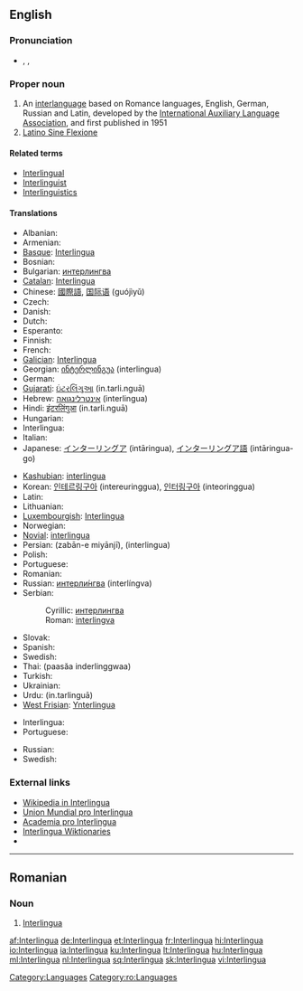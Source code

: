 {{also|interlingua}}
==English==
{{wikipedia}}
{{interwiktionary|code=ia}}

===Pronunciation===
* {{enPR|ĭn'tə(r)lĭng"wə}}, {{IPA|/ˈɪntə(r)ˌlɪŋgwə/}}, {{SAMPA|/"Int@(r)%lINgw@/}}

===Proper noun===
{{en-proper noun}}

# An [[interlanguage]] based on Romance languages, English, German, Russian and Latin, developed by the [[International Auxiliary Language Association]], and first published in 1951
# [[Latino Sine Flexione]]

====Related terms====

* [[Interlingual]]
* [[Interlinguist]]
* [[Interlinguistics]]

====Translations====
{{trans-top|interlanguage based on Romance languages}}
* Albanian: {{t-|sq|interlingua|xs=Albanian}}
* Armenian: {{t-|hy|ինտերլինգվա|tr=interlingva}}
* [[Basque]]: [[Interlingua#Basque|Interlingua]]
* Bosnian: {{t-|bs|interlingva|m}}
* Bulgarian: [[интерлингва#Bulgarian|интерлингва]]
* [[Catalan]]: [[Interlingua#Catalan|Interlingua]] {{f}}
* Chinese: [[國際語]], [[国际语]] (guójìyǔ)
* Czech: {{t+|cs|interlingua}}
* Danish: {{t-|da|interlingua}}
* Dutch: {{t+|nl|Interlingua}}
* Esperanto: {{t+|eo|Interlingvao|xs=Esperanto}}
* Finnish: {{t+|fi|interlingua}}
* French: {{t+|fr|Interlingua}}
* [[Galician]]: [[Interlingua#Galician|Interlingua]]
* Georgian: [[ინტერლინგუა]] (interlingua)
* German: {{t+|de|Interlingua}}
* [[Gujarati]]: [[ઇંટરલિંગુઆ]] (in.tarli.nguā)
* Hebrew: [[אינטרלינגואה]] (interlingua) {{f}}
* Hindi: [[इंटरलिंगुआ]] (in.tarli.nguā)
* Hungarian: {{t+|hu|interlingva}}
* Interlingua: {{t+|ia|interlingua|xs=Interlingua}}
* Italian: {{t+|it|interlingua}}
* Japanese: [[インターリングア]] (intāringua), [[インターリングア語]] (intāringua-go)
{{trans-mid}}
* [[Kashubian]]: [[interlingua]]
* Korean: [[인테르링구아]] (intereuringgua), [[인터링구아]] (inteoringgua)
* Latin: {{t-|la|Interlingua}}
* Lithuanian: {{t+|lt|Interlingua|xs=Lithuanian}}
* [[Luxembourgish]]: [[Interlingua#Luxembourgish|Interlingua]]
* Norwegian: {{t-|no|Interlingua}}
* [[Novial]]: [[interlingua]]
* Persian: {{fa-Arab|[[زبان میانجی]]}} (zabān-e miyānjī), {{fa-Arab|[[اینترلینگوا]]}} (interlingua)
* Polish: {{t+|pl|interlingua|f}}
* Portuguese: {{t+|pt|interlíngua|f}}
* Romanian: {{t-|ro|Interlingua}}
* Russian: [[интерлингва|интерли́нгва]] {{f}} (interlíngva)
* Serbian:
*: Cyrillic: [[интерлингва]] {{m}}
*: Roman: [[interlingva]] {{m}}
* Slovak: {{t+|sk|Interlingua}}
* Spanish: {{t+|es|interlingua|f}}
* Swedish: {{t+|sv|interlingua}}
* Thai: {{Thai|[[ภาษาอินเตอร์ลิงกวา]]}} (paasăa inderlinggwaa)
* Turkish: {{t+|tr|İnterlingua}}
* Ukrainian: {{t+|uk|інтерлінгва|f|tr=interlíngva|xs=Ukrainian}}
* Urdu: {{ur-Arab|[[انٹرلنگوا]]}} (in.tarlinguā)
* [[West Frisian]]: [[Ynterlingua]]
{{trans-bottom}}

{{trans-top|Latino Sine Flexione}}
* Interlingua: {{t+|ia|interlingua|xs=Interlingua}}
* Portuguese: {{t+|pt|interlíngua|f}}
{{trans-mid}}
* Russian: {{t+|ru|интерлингва|f|alt=интерли́нгва|tr=interlíngva}}
* Swedish: {{t+|sv|interlingua}}
{{trans-bottom}}

===External links===
* [http://ia.wikipedia.org Wikipedia in Interlingua]
* [http://www.interlingua.com Union Mundial pro Interlingua]
* [http://www.yahoogroups.com/group/academiaprointerlingua/ Academia pro Interlingua]
* [http://ia.wiktionary.org/wiki/Frontispicio Interlingua Wiktionaries]
* {{ISO 639|link=Ethnologue|1code=ia|code=ina}}

[[Category:Languages]]

----

==Romanian==

===Noun===
{{infl|ro|proper noun|gender=f}}

# [[#English|Interlingua]]

[[Category:ro:Languages]]

[[af:Interlingua]]
[[de:Interlingua]]
[[et:Interlingua]]
[[fr:Interlingua]]
[[hi:Interlingua]]
[[io:Interlingua]]
[[ia:Interlingua]]
[[ku:Interlingua]]
[[lt:Interlingua]]
[[hu:Interlingua]]
[[ml:Interlingua]]
[[nl:Interlingua]]
[[sq:Interlingua]]
[[sk:Interlingua]]
[[vi:Interlingua]]